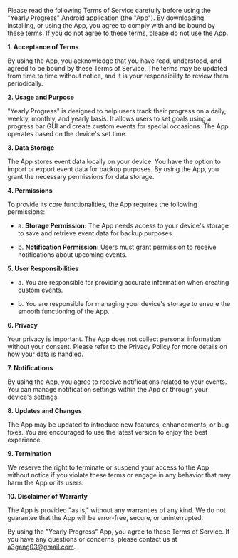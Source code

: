 Please read the following Terms of Service carefully before using the "Yearly Progress" Android application (the "App"). By downloading, installing, or using the App, you agree to comply with and be bound by these terms. If you do not agree to these terms, please do not use the App.

**1. Acceptance of Terms**

By using the App, you acknowledge that you have read, understood, and agreed to be bound by these Terms of Service. The terms may be updated from time to time without notice, and it is your responsibility to review them periodically.

**2. Usage and Purpose**

"Yearly Progress" is designed to help users track their progress on a daily, weekly, monthly, and yearly basis. It allows users to set goals using a progress bar GUI and create custom events for special occasions. The App operates based on the device's set time.

**3. Data Storage**

The App stores event data locally on your device. You have the option to import or export event data for backup purposes. By using the App, you grant the necessary permissions for data storage.

**4. Permissions**

To provide its core functionalities, the App requires the following permissions:

- a. **Storage Permission:** The App needs access to your device's storage to save and retrieve event data for backup purposes.

- b. **Notification Permission:** Users must grant permission to receive notifications about upcoming events.

**5. User Responsibilities**

- a. You are responsible for providing accurate information when creating custom events.

- b. You are responsible for managing your device's storage to ensure the smooth functioning of the App.

**6. Privacy**

Your privacy is important. The App does not collect personal information without your consent. Please refer to the Privacy Policy for more details on how your data is handled.

**7. Notifications**

By using the App, you agree to receive notifications related to your events. You can manage notification settings within the App or through your device's settings.

**8. Updates and Changes**

The App may be updated to introduce new features, enhancements, or bug fixes. You are encouraged to use the latest version to enjoy the best experience.

**9. Termination**

We reserve the right to terminate or suspend your access to the App without notice if you violate these terms or engage in any behavior that may harm the App or its users.

**10. Disclaimer of Warranty**

The App is provided "as is," without any warranties of any kind. We do not guarantee that the App will be error-free, secure, or uninterrupted.

By using the "Yearly Progress" App, you agree to these Terms of Service. If you have any questions or concerns, please contact us at [a3gang03@gmail.com](mailto:a3gang03@gmail.com).
